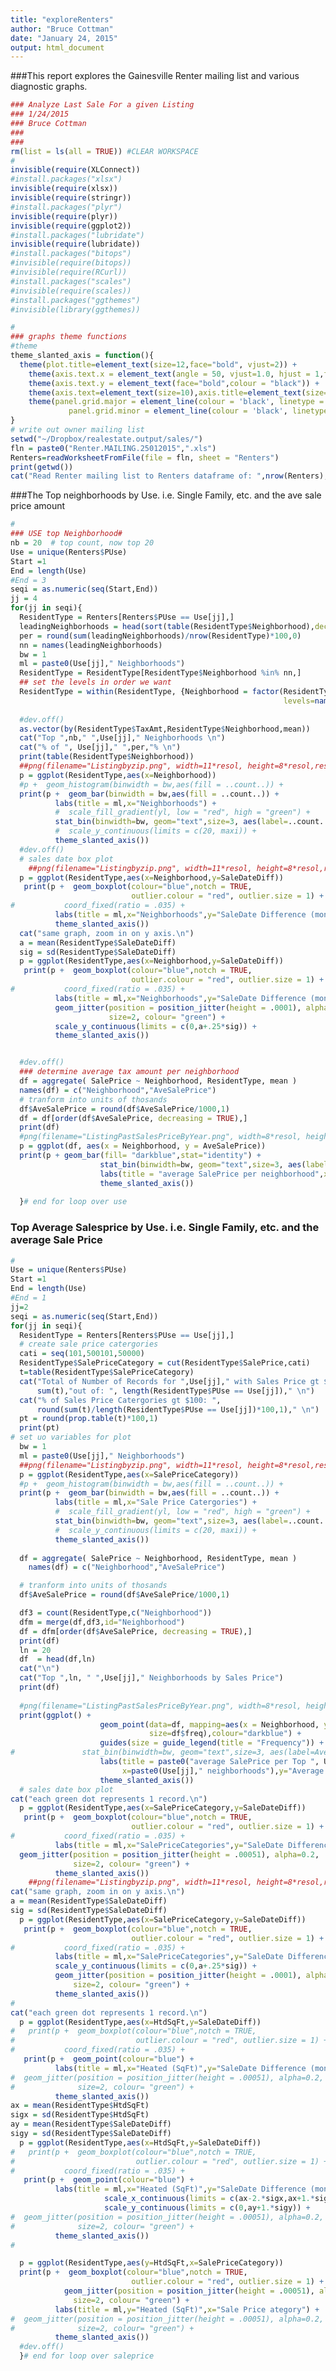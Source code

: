 ```yaml
---
title: "exploreRenters"
author: "Bruce Cottman"
date: "January 24, 2015"
output: html_document
---
```





###This report explores the Gainesville Renter mailing list and various diagnostic graphs.

```r
### Analyze Last Sale For a given Listing
### 1/24/2015
### Bruce Cottman
###
###
rm(list = ls(all = TRUE)) #CLEAR WORKSPACE
#
invisible(require(XLConnect))
#install.packages("xlsx")
invisible(require(xlsx))
invisible(require(stringr))
#install.packages("plyr")
invisible(require(plyr))
invisible(require(ggplot2))
#install.packages("lubridate")
invisible(require(lubridate))
#install.packages("bitops")
#invisible(require(bitops))
#invisible(require(RCurl))
#install.packages("scales")
#invisible(require(scales))
#install.packages("ggthemes")
#invisible(library(ggthemes))

#
### graphs theme functions
#theme
theme_slanted_axis = function(){
  theme(plot.title=element_text(size=12,face="bold", vjust=2)) +
    theme(axis.text.x = element_text(angle = 50, vjust=1.0, hjust = 1,face="bold",colour = "black")) +
    theme(axis.text.y = element_text(face="bold",colour = "black")) + 
    theme(axis.text=element_text(size=10),axis.title=element_text(size=10,face="bold")) +
    theme(panel.grid.major = element_line(colour = 'black', linetype = 'dashed'), 
             panel.grid.minor = element_line(colour = 'black', linetype = 'dashed'))
}
# write out owner mailing list
setwd("~/Dropbox/realestate.output/sales/")
fln = paste0("Renter.MAILING.25012015",".xls")
Renters=readWorksheetFromFile(file = fln, sheet = "Renters")
print(getwd())
cat("Read Renter mailing list to Renters dataframe of: ",nrow(Renters)," Records \n")
```
###The Top neighborhoods  by Use. i.e. Single Family, etc. and the ave sale price amount
```r
#
### USE top Neighborhood#
nb = 20  # top count, now top 20
Use = unique(Renters$PUse)
Start =1
End = length(Use)
#End = 3
seqi = as.numeric(seq(Start,End))
jj = 4
for(jj in seqi){
  ResidentType = Renters[Renters$PUse == Use[jj],]
  leadingNeighborhoods = head(sort(table(ResidentType$Neighborhood),decreasing=TRUE),nb)
  per = round(sum(leadingNeighborhoods)/nrow(ResidentType)*100,0)
  nn = names(leadingNeighborhoods)
  bw = 1
  ml = paste0(Use[jj]," Neighborhoods")
  ResidentType = ResidentType[ResidentType$Neighborhood %in% nn,]
  ## set the levels in order we want
  ResidentType = within(ResidentType, {Neighborhood = factor(ResidentType$Neighborhood, 
                                                             levels=names(sort(table(ResidentType$Neighborhood),
                                                                               decreasing=TRUE)))})
  #dev.off()
  as.vector(by(ResidentType$TaxAmt,ResidentType$Neighborhood,mean))
  cat("Top ",nb," ",Use[jj]," Neighborhoods \n")
  cat("% of ", Use[jj]," ",per,"% \n")
  print(table(ResidentType$Neighborhood))
  ##png(filename="Listingbyzip.png", width=11*resol, height=8*resol,res=resol)
  p = ggplot(ResidentType,aes(x=Neighborhood)) 
  #p +  geom_histogram(binwidth = bw,aes(fill = ..count..)) +  
  print(p +  geom_bar(binwidth = bw,aes(fill = ..count..)) +  
          labs(title = ml,x="Neighborhoods") +
          #  scale_fill_gradient(yl, low = "red", high = "green") +
          stat_bin(binwidth=bw, geom="text",size=3, aes(label=..count..), vjust=-.5) +
          #  scale_y_continuous(limits = c(20, maxi)) +
          theme_slanted_axis()) 
  #dev.off()
  # sales date box plot
    ##png(filename="Listingbyzip.png", width=11*resol, height=8*resol,res=resol)
  p = ggplot(ResidentType,aes(x=Neighborhood,y=SaleDateDiff)) 
   print(p +  geom_boxplot(colour="blue",notch = TRUE,
                           outlier.colour = "red", outlier.size = 1) +
#           coord_fixed(ratio = .035) +
          labs(title = ml,x="Neighborhoods",y="SaleDate Difference (months)") +
          theme_slanted_axis()) 
  cat("same graph, zoom in on y axis.\n")
  a = mean(ResidentType$SaleDateDiff)
  sig = sd(ResidentType$SaleDateDiff)
  p = ggplot(ResidentType,aes(x=Neighborhood,y=SaleDateDiff)) 
   print(p +  geom_boxplot(colour="blue",notch = TRUE,
                           outlier.colour = "red", outlier.size = 1) +
#           coord_fixed(ratio = .035) +
          labs(title = ml,x="Neighborhoods",y="SaleDate Difference (months)") +
          geom_jitter(position = position_jitter(height = .0001), alpha=0.5,
                      size=2, colour= "green") +
          scale_y_continuous(limits = c(0,a+.25*sig)) +
          theme_slanted_axis()) 


  #dev.off()
  ### determine average tax amount per neighborhood
  df = aggregate( SalePrice ~ Neighborhood, ResidentType, mean )
  names(df) = c("Neighborhood","AveSalePrice")
  # tranform into units of thosands
  df$AveSalePrice = round(df$AveSalePrice/1000,1)
  df = df[order(df$AveSalePrice, decreasing = TRUE),]
  print(df)
  #png(filename="ListingPastSalesPriceByYear.png", width=8*resol, height=8*resol,res=resol)
  p = ggplot(df, aes(x = Neighborhood, y = AveSalePrice))
  print(p + geom_bar(fill= "darkblue",stat="identity") + 
                    stat_bin(binwidth=bw, geom="text",size=3, aes(label=AveSalePrice), vjust=-.5) +
                    labs(title = "average SalePrice per neighborhood",x="neighborhood",y="Average SalePrice(,000)") +
                    theme_slanted_axis())
  
  }# end for loop over use
```


### Top Average Salesprice by Use. i.e. Single Family, etc. and the average Sale Price

```r
#
Use = unique(Renters$PUse)
Start =1
End = length(Use)
#End = 1
jj=2
seqi = as.numeric(seq(Start,End))
for(jj in seqi){
  ResidentType = Renters[Renters$PUse == Use[jj],]
  # create sale price catergories
  cati = seq(101,500101,50000)
  ResidentType$SalePriceCategory = cut(ResidentType$SalePrice,cati)
  t=table(ResidentType$SalePriceCategory)
  cat("Total of Number of Records for ",Use[jj]," with Sales Price gt $100: ", 
      sum(t),"out of: ", length(ResidentType$PUse == Use[jj])," \n")
  cat("% of Sales Price Catergories gt $100: ",
      round(sum(t)/length(ResidentType$PUse == Use[jj])*100,1)," \n")
  pt = round(prop.table(t)*100,1)
  print(pt)
# set uo variables for plot
  bw = 1
  ml = paste0(Use[jj]," Neighborhoods")
  ##png(filename="Listingbyzip.png", width=11*resol, height=8*resol,res=resol)
  p = ggplot(ResidentType,aes(x=SalePriceCategory)) 
  #p +  geom_histogram(binwidth = bw,aes(fill = ..count..)) +  
  print(p +  geom_bar(binwidth = bw,aes(fill = ..count..)) +  
          labs(title = ml,x="Sale Price Catergories") +
          #  scale_fill_gradient(yl, low = "red", high = "green") +
          stat_bin(binwidth=bw, geom="text",size=3, aes(label=..count..), vjust=-.5) +
          #  scale_y_continuous(limits = c(20, maxi)) +
          theme_slanted_axis()) 
  
  df = aggregate( SalePrice ~ Neighborhood, ResidentType, mean )
    names(df) = c("Neighborhood","AveSalePrice")

  # tranform into units of thosands
  df$AveSalePrice = round(df$AveSalePrice/1000,1)

  df3 = count(ResidentType,c("Neighborhood"))
  dfm = merge(df,df3,id="Neighborhood")
  df = dfm[order(df$AveSalePrice, decreasing = TRUE),]
  print(df)
  ln = 20
  df  = head(df,ln)
  cat("\n")
  cat("Top ",ln, " ",Use[jj]," Neighborhoods by Sales Price")
  print(df)
  
  #png(filename="ListingPastSalesPriceByYear.png", width=8*resol, height=8*resol,res=resol)
  print(ggplot() + 
                    geom_point(data=df, mapping=aes(x = Neighborhood, y = AveSalePrice,
                               size=df$freq),colour="darkblue") + 
                    guides(size = guide_legend(title = "Frequency")) +
#               stat_bin(binwidth=bw, geom="text",size=3, aes(label=AveSalePrice), vjust=-.5) +
                    labs(title = paste0("average SalePrice per Top ", Use[jj]," neighborhoods"),
                         x=paste0(Use[jj]," neighborhoods"),y="Average SalePrice(,000)") +
                    theme_slanted_axis())
  # sales date box plot
cat("each green dot represents 1 record.\n")
  p = ggplot(ResidentType,aes(x=SalePriceCategory,y=SaleDateDiff)) 
   print(p +  geom_boxplot(colour="blue",notch = TRUE,
                           outlier.colour = "red", outlier.size = 1) +
#           coord_fixed(ratio = .035) +
          labs(title = ml,x="SalePriceCategories",y="SaleDate Difference (months)") +
  geom_jitter(position = position_jitter(height = .00051), alpha=0.2,
              size=2, colour= "green") +
          theme_slanted_axis()) 
    ##png(filename="Listingbyzip.png", width=11*resol, height=8*resol,res=resol)
cat("same graph, zoom in on y axis.\n")
a = mean(ResidentType$SaleDateDiff)
sig = sd(ResidentType$SaleDateDiff)
  p = ggplot(ResidentType,aes(x=SalePriceCategory,y=SaleDateDiff)) 
   print(p +  geom_boxplot(colour="blue",notch = TRUE,
                           outlier.colour = "red", outlier.size = 1) +
#           coord_fixed(ratio = .035) +
          labs(title = ml,x="SalePriceCategories",y="SaleDate Difference (months)") +
          scale_y_continuous(limits = c(0,a+.25*sig)) +
          geom_jitter(position = position_jitter(height = .0001), alpha=0.5,
              size=2, colour= "green") +
          theme_slanted_axis()) 
#
cat("each green dot represents 1 record.\n")
  p = ggplot(ResidentType,aes(x=HtdSqFt,y=SaleDateDiff)) 
#   print(p +  geom_boxplot(colour="blue",notch = TRUE,
#                           outlier.colour = "red", outlier.size = 1) +
#           coord_fixed(ratio = .035) +
   print(p +  geom_point(colour="blue") +
          labs(title = ml,x="Heated (SqFt)",y="SaleDate Difference (months)") +
#  geom_jitter(position = position_jitter(height = .00051), alpha=0.2,
#              size=2, colour= "green") +
          theme_slanted_axis()) 
ax = mean(ResidentType$HtdSqFt)
sigx = sd(ResidentType$HtdSqFt)
ay = mean(ResidentType$SaleDateDiff)
sigy = sd(ResidentType$SaleDateDiff)
  p = ggplot(ResidentType,aes(x=HtdSqFt,y=SaleDateDiff)) 
#   print(p +  geom_boxplot(colour="blue",notch = TRUE,
#                           outlier.colour = "red", outlier.size = 1) +
#           coord_fixed(ratio = .035) +
   print(p +  geom_point(colour="blue") +
          labs(title = ml,x="Heated (SqFt)",y="SaleDate Difference (months)") +
                     scale_x_continuous(limits = c(ax-2.*sigx,ax+1.*sigx)) +
                     scale_y_continuous(limits = c(0,ay+1.*sigy)) +
#  geom_jitter(position = position_jitter(height = .00051), alpha=0.2,
#              size=2, colour= "green") +
          theme_slanted_axis()) 
#

  p = ggplot(ResidentType,aes(y=HtdSqFt,x=SalePriceCategory)) 
  print(p +  geom_boxplot(colour="blue",notch = TRUE,
                           outlier.colour = "red", outlier.size = 1) +
            geom_jitter(position = position_jitter(height = .00051), alpha=0.2,
              size=2, colour= "green") +
          labs(title = ml,y="Heated (SqFt)",x="Sale Price ategory") +
#  geom_jitter(position = position_jitter(height = .00051), alpha=0.2,
#              size=2, colour= "green") +
          theme_slanted_axis()) 
  #dev.off()
  }# end for loop over saleprice
```



